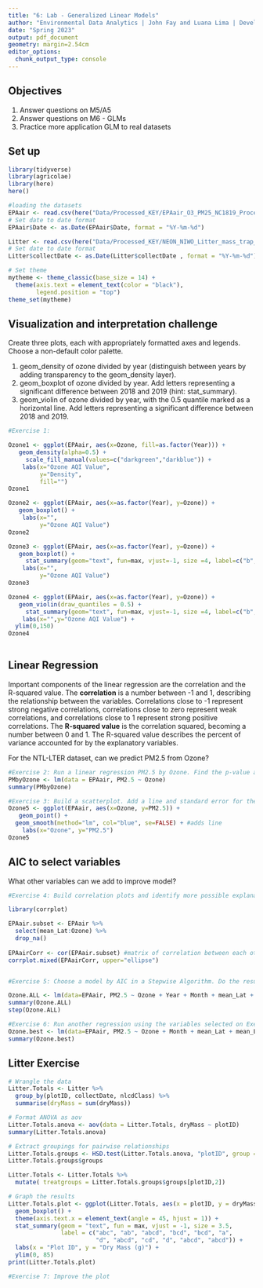 ```yaml
---
title: "6: Lab - Generalized Linear Models"
author: "Environmental Data Analytics | John Fay and Luana Lima | Developed by Kateri Salk"
date: "Spring 2023"
output: pdf_document
geometry: margin=2.54cm
editor_options: 
  chunk_output_type: console
---
```


## Objectives
1. Answer questions on M5/A5
2. Answer questions on M6 - GLMs
3. Practice more application GLM to real datasets


## Set up
```r
library(tidyverse)
library(agricolae)   
library(here)
here()

#loading the datasets
EPAair <- read.csv(here("Data/Processed_KEY/EPAair_O3_PM25_NC1819_Processed.csv"), stringsAsFactors = TRUE)
# Set date to date format
EPAair$Date <- as.Date(EPAair$Date, format = "%Y-%m-%d")

Litter <- read.csv(here("Data/Processed_KEY/NEON_NIWO_Litter_mass_trap_Processed.csv"), stringsAsFactors = TRUE)
# Set date to date format
Litter$collectDate <- as.Date(Litter$collectDate , format = "%Y-%m-%d")

# Set theme
mytheme <- theme_classic(base_size = 14) +
  theme(axis.text = element_text(color = "black"), 
        legend.position = "top")
theme_set(mytheme)
```



## Visualization and interpretation challenge

Create three plots, each with appropriately formatted axes and legends. Choose a non-default color palette.

1. geom_density of ozone divided by year (distinguish between years by adding transparency to the geom_density layer).
2. geom_boxplot of ozone divided by year. Add letters representing a significant difference between 2018 and 2019 (hint: stat_summary). 
3. geom_violin of ozone divided by year, with the 0.5 quantile marked as a horizontal line. Add letters representing a significant difference between 2018 and 2019. 

```r
#Exercise 1:

Ozone1 <- ggplot(EPAair, aes(x=Ozone, fill=as.factor(Year))) + 
   geom_density(alpha=0.5) +
     scale_fill_manual(values=c("darkgreen","darkblue")) +
    labs(x="Ozone AQI Value",
         y="Density",
         fill="")
Ozone1

Ozone2 <- ggplot(EPAair, aes(x=as.factor(Year), y=Ozone)) + 
   geom_boxplot() +
    labs(x="",
         y="Ozone AQI Value")
Ozone2

Ozone3 <- ggplot(EPAair, aes(x=as.factor(Year), y=Ozone)) + 
   geom_boxplot() +
     stat_summary(geom="text", fun=max, vjust=-1, size =4, label=c("b","a")) +
    labs(x="",
         y="Ozone AQI Value")
Ozone3

Ozone4 <- ggplot(EPAair, aes(x=as.factor(Year), y=Ozone)) + 
   geom_violin(draw_quantiles = 0.5) +
     stat_summary(geom="text", fun=max, vjust=-1, size =4, label=c("b","a")) +
    labs(x="",y="Ozone AQI Value") +
  ylim(0,150)
Ozone4
  
```

## Linear Regression

Important components of the linear regression are the correlation and the R-squared value. The **correlation** is a number between -1 and 1, describing the relationship between the variables. Correlations close to -1 represent strong negative correlations, correlations close to zero represent weak correlations, and correlations close to 1 represent strong positive correlations. The **R-squared value** is the correlation squared, becoming a number between 0 and 1. The R-squared value describes the percent of variance accounted for by the explanatory variables. 

For the NTL-LTER dataset, can we predict PM2.5 from Ozone?

```r

#Exercise 2: Run a linear regression PM2.5 by Ozone. Find the p-value and R-squared value. P value = < 2.2e-16 (less than .05, so can use ozone to explain PM2.5), R-squared value = 0.1314 
PMbyOzone <- lm(data = EPAair, PM2.5 ~ Ozone)
summary(PMbyOzone)

#Exercise 3: Build a scatterplot. Add a line and standard error for the linear regression. Add the regression equation to the plot
Ozone5 <- ggplot(EPAair, aes(x=Ozone, y=PM2.5)) + 
   geom_point() +
  geom_smooth(method="lm", col="blue", se=FALSE) + #adds line
    labs(x="Ozone", y="PM2.5")
Ozone5

```


## AIC to select variables

What other variables can we add to improve model?

```r

#Exercise 4: Build correlation plots and identify more possible explanatory variables to add to the regression.

library(corrplot)

EPAair.subset <- EPAair %>%
  select(mean_Lat:Ozone) %>%
  drop_na()
 
EPAairCorr <- cor(EPAair.subset) #matrix of correlation between each other
corrplot.mixed(EPAairCorr, upper="ellipse")


#Exercise 5: Choose a model by AIC in a Stepwise Algorithm. Do the results from AIC match the variables you selected on Exercise 4?

Ozone.ALL <- lm(data=EPAair, PM2.5 ~ Ozone + Year + Month + mean_Lat + mean_Lng)
summary(Ozone.ALL)
step(Ozone.ALL)

#Exercise 6: Run another regression using the variables selected on Exercise 6. Compare r-squared value with the one from Exercise 2. 
Ozone.best <- lm(data=EPAair, PM2.5 ~ Ozone + Month + mean_Lat + mean_Lng)
summary(Ozone.best)

```



## Litter Exercise

```r
# Wrangle the data
Litter.Totals <- Litter %>%
  group_by(plotID, collectDate, nlcdClass) %>%
  summarise(dryMass = sum(dryMass))

# Format ANOVA as aov
Litter.Totals.anova <- aov(data = Litter.Totals, dryMass ~ plotID)
summary(Litter.Totals.anova)

# Extract groupings for pairwise relationships
Litter.Totals.groups <- HSD.test(Litter.Totals.anova, "plotID", group = TRUE)
Litter.Totals.groups$groups

Litter.Totals <- Litter.Totals %>%
  mutate( treatgroups = Litter.Totals.groups$groups[plotID,2])

# Graph the results
Litter.Totals.plot <- ggplot(Litter.Totals, aes(x = plotID, y = dryMass)) +
  geom_boxplot() +
  theme(axis.text.x = element_text(angle = 45, hjust = 1)) +
  stat_summary(geom = "text", fun = max, vjust = -1, size = 3.5,
               label = c("abc", "ab", "abcd", "bcd", "bcd", "a", 
                         "d", "abcd", "cd", "d", "abcd", "abcd")) +
  labs(x = "Plot ID", y = "Dry Mass (g)") +
  ylim(0, 85)
print(Litter.Totals.plot)

```

```r
#Exercise 7: Improve the plot


```
